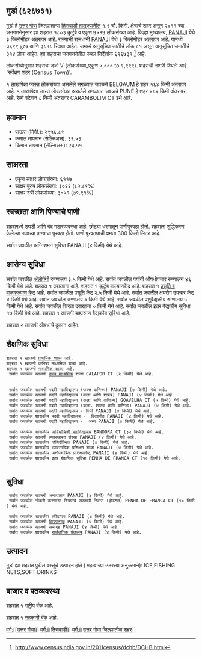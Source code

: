 {{माहितीचौकट भारतीय न्यायक्षेत्र
|प्रकार=शहर 
|जनगणना_स्थलनिर्देशांक=626731
|स्थानिक_नाव=मुर्डा
|तालुका_नाव=तिसवाडी
|जिल्हा_नाव=उत्तर गोवा
|राज्य_नाव =गोवा
|विभाग=
|जिल्हा=[[उत्तर गोवा]]
|तालुका_नावे =[[तिसवाडी]]
|जवळचे_शहर =[[BELGAUM]]
|अक्षांश=
|रेखांश=
|शोधक_स्थान =right
|क्षेत्रफळ_एकूण=1.9
|उंची=
|लोकसंख्या_एकूण=7517
|लोकसंख्या_वर्ष=2011
|लोकसंख्या_घनता=3956
|लोकसंख्या_पुरुष=3699
|लोकसंख्या_स्त्री=3818
|लिंग_गुणोत्तर=1032
|अधिकृत_भाषा=[[कोंकणी, मराठी]]
}}

== मुर्डा (६२६७३१) ==

मुर्डा हे [[उत्तर गोवा जिल्हा | उत्तर गोवा]] जिल्ह्यातल्या [[तिसवाडी | तिसवाडी तालुक्यातील]] १.९ चौ. किमी. क्षेत्राचे शहर असून २०११ च्या जनगणनेनुसार ह्या शहरात १८०३ कुटुंबे व एकूण ७५१७ लोकसंख्या आहे. जिल्हा मुख्यालय, [[PANAJI]] येथे ३ किलोमीटर अंतरावर आहे. राज्याची राजधानी [[PANAJI]] येथे ३ किलोमीटर अंतरावर आहे.   यामध्ये ३६९९ पुरुष आणि ३८१८ स्त्रिया आहेत. यामध्ये अनुसूचित जातीचे लोक ८१ असून अनुसूचित जमातीचे ३१४ लोक आहेत. ह्या शहराचा जनगणनेतील स्थल निर्देशांक ६२६७३१  <ref>http://www.censusindia.gov.in/2011census/dchb/DCHB.html</ref> आहे.

लोकसंख्येनुसार शहराचा दर्जा V (लोकसंख्या_एकूण ५,००० to ९,९९९).
शहराची नागरी स्थिती आहे 'सर्वेक्षण शहर (Census Town)'.

१ लाखांपेक्षा जास्त लोकसंख्या असलेले सगळ्यात जवळचे BELGAUM हे शहर  १६४ किमी अंतरावर आहे. ५ लाखांपेक्षा जास्त लोकसंख्या असलेले सगळ्यात जवळचे PUNE हे शहर  ४८२ किमी अंतरावर आहे. रेल्वे स्टेशन  ८ किमी अंतरावर CARAMBOLIM CT इथे आहे.


== हवामान ==  
* पाऊस (मिमी.): २९५६.८९ 
* कमाल तापमान (सेल्सिअस): ३१.५३
* किमान तापमान (सेल्सिअस): २३.५१


== साक्षरता ==  
* एकूण साक्षर लोकसंख्या: ६११७
* साक्षर पुरुष लोकसंख्या: ३०६६ (८२.८९%)
* साक्षर स्त्री लोकसंख्या: ३०५१ (७९.९१%)


== स्वच्छता आणि पिण्याचे पाणी ==  
शहरामध्ये उघडी आणि बंद गटारव्यवस्था आहे.
छोट्या धरणातून  पाणीपुरवठा होतो. शहराला शुद्धिकरण केलेल्या नळाच्या पाण्याचा पुरवठा होतो. पाणी पुरवठ्याची क्षमता 300 किलो लिटर आहे.

सर्वात जवळील अग्निशमन सुविधा PANAJI (४ किमी) येथे आहे.


== आरोग्य सुविधा ==
सर्वात जवळील [[अॅलोपॅथी|अ‍ॅलोपॅथी]] रुग्णालय ३.५ किमी येथे आहे.
सर्वात जवळील पर्यायी औषधोपचार रुग्णालय ४६ किमी येथे आहे.
﻿शहरात १ दवाखाना आहे.
﻿शहरात १ कुटुंब कल्याणकेंद्र आहे.
﻿शहरात १ [[प्रसूती| प्रसूति व बालकल्याण केंद्र]] आहे.
सर्वात जवळील प्रसूति केंद्र २.५ किमी येथे आहे.
सर्वात जवळील क्षयरोग उपचार केंद्र ४ किमी येथे आहे.
सर्वात जवळील रुग्णालय ० किमी येथे आहे.
सर्वात जवळील पशुवैद्यकीय रुग्णालय ५ किमी येथे आहे.
सर्वात जवळील फिरता दवाखाना ० किमी येथे आहे.
सर्वात जवळील इतर वैद्यकीय सुविधा १७ किमी येथे आहे.
﻿शहरात १ खाजगी बाह्यरुग्ण वैद्यकीय सुविधा आहे.


शहरात २ खाजगी  औषधाचे दुकान आहेत.


== शैक्षणिक सुविधा ==
 ﻿शहरात १ खाजगी [[प्राथमिक शाळा]] आहे. 
 ﻿शहरात १ खाजगी कनिष्ठ माध्यमिक शाळा आहे.  
 ﻿शहरात १ खाजगी [[माध्यमिक शाळा]] आहे.  
  सर्वात जवळील खाजगी [[उच्च माध्यमिक शिक्षण|उच्च माध्यमिक]] शाळा CALAPOR CT (२ किमी) येथे आहे.
   
   
  सर्वात जवळील खाजगी पदवी महाविद्यालय (फक्त वाणिज्य) PANAJI (४ किमी) येथे आहे.
  सर्वात जवळील खाजगी पदवी महाविद्यालय (कला आणि शास्त्र) PANAJI (४ किमी) येथे आहे.
  सर्वात जवळील खाजगी पदवी महाविद्यालय (कला आणि वाणिज्य) GOAVELHA CT (५ किमी) येथे आहे.
  सर्वात जवळील खाजगी पदवी महाविद्यालय (कला. शास्त्र आणि वाणिज्य) PANAJI (४ किमी) येथे आहे.
  सर्वात जवळील खाजगी पदवी महाविद्यालय - विधी PANAJI (४ किमी) येथे आहे.
  सर्वात जवळील शासकीय पदवी महाविद्यालय -  विद्यापीठ PANAJI (४ किमी) येथे आहे.
  सर्वात जवळील खाजगी पदवी महाविद्यालय -  अन्य PANAJI (४ किमी) येथे आहे.
   
  सर्वात जवळील शासकीय [[अभियांत्रिकी|अभियांत्रिकी महाविद्यालय]] BANDORA CT (३२ किमी) येथे आहे.
  सर्वात जवळील खाजगी व्यवस्थापन संस्था PANAJI (४ किमी) येथे आहे.
  सर्वात जवळील शासकीय पॉलिटेक्निक PANAJI (४ किमी) येथे आहे.
  सर्वात जवळील शासकीय व्यावसायिक प्रशिक्षण शाळा PANAJI (४ किमी) येथे आहे.
  सर्वात जवळील शासकीय अनौपचारिक प्रशिक्षणकेंद्र PANAJI (४ किमी) येथे आहे.
  सर्वात जवळील शासकीय इतर शैक्षणिक सुविधा PENHA DE FRANCA CT (१० किमी) येथे आहे.
   


== सुविधा ==
  सर्वात जवळील खाजगी अनाथाश्रम PANAJI (४ किमी) येथे आहे.
  सर्वात जवळील नोकरी करणाऱ्या स्त्रियांचे सरकारी निवास (होस्टेल) PENHA DE FRANCA CT (१० किमी) येथे आहे.
   
  सर्वात जवळील शासकीय क्रीडांगण PANAJI (४ किमी) येथे आहे.
  सर्वात जवळील खाजगी [[चित्रपटगृह]] PANAJI (४ किमी) येथे आहे.
  सर्वात जवळील खाजगी सभागृह PANAJI (४ किमी) येथे आहे.
  सर्वात जवळील शासकीय [[सार्वजनिक ग्रंथालय]] PANAJI (४ किमी) येथे आहे.


== उत्पादन ==
मुर्डा ह्या शहरात पुढील वस्तूंचे उत्पादन होते ( महत्वाच्या उतरत्या अनुक्रमाने): ICE,FISHING NETS,SOFT DRINKS


== बाजार व पतव्यवस्था ==
﻿शहरात १ राष्ट्रीय बँक आहे.

﻿शहरात १ [[सहकारी संस्था|सहकारी बॅंक]] आहे.





[[वर्ग:[[उत्तर गोवा]]]]
[[वर्ग:[[तिसवाडी]]]]
[[वर्ग:[[उत्तर गोवा जिल्ह्यातील शहर]]]]


{{संदर्भनोंदी}}
 


